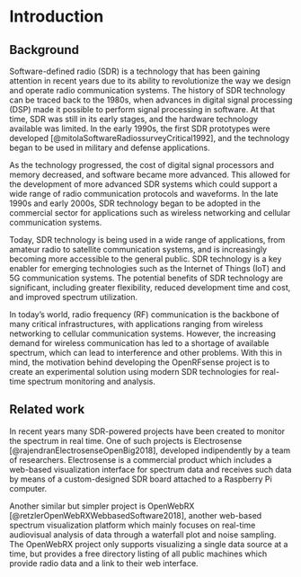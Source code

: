 # Introduction

## Background
<!-- The collection and analysis of data samples from the radio frequency spectrum has always required considerable effort, even with partial automation, due to the inherent complexity and density of such data. Furthermore, complex systems based on analogic circuits were needed to process radio signals. This used to entail large investments in both manpower and capital at any scale, making spectrum analysis infeasible for hobbyists.

It wasn't until 1992 when the architecture of a fully-digital radio transceiver (a radio capable of both transmission and reception) was first presented to the public by Joe Mitola @mitola_software_1992, paving the way for... -->

Software-defined radio (SDR) is a technology that has been gaining attention in recent years due to its ability to revolutionize the way we design and operate radio communication systems. The history of SDR technology can be traced back to the 1980s, when advances in digital signal processing (DSP) made it possible to perform signal processing in software. At that time, SDR was still in its early stages, and the hardware technology available was limited. In the early 1990s, the first SDR prototypes were developed [@mitolaSoftwareRadiossurveyCritical1992], and the technology began to be used in military and defense applications.

As the technology progressed, the cost of digital signal processors and memory decreased, and software became more advanced. This allowed for the development of more advanced SDR systems which could support a wide range of radio communication protocols and waveforms. In the late 1990s and early 2000s, SDR technology began to be adopted in the commercial sector for applications such as wireless networking and cellular communication systems.

Today, SDR technology is being used in a wide range of applications, from amateur radio to satellite communication systems, and is increasingly becoming more accessible to the general public. SDR technology is a key enabler for emerging technologies such as the Internet of Things (IoT) and 5G communication systems. The potential benefits of SDR technology are significant, including greater flexibility, reduced development time and cost, and improved spectrum utilization.

In today's world, radio frequency (RF) communication is the backbone of many critical infrastructures, with applications ranging from wireless networking to cellular communication systems. However, the increasing demand for wireless communication has led to a shortage of available spectrum, which can lead to interference and other problems. With this in mind, the motivation behind developing the OpenRFsense project is to create an experimental solution using modern SDR technologies for real-time spectrum monitoring and analysis.

<!-- Through this project, we hope to demonstrate the potential of SDR technology and the value of open source software in advancing the field of radio communication systems. -->

## Related work
In recent years many SDR-powered projects have been created to monitor the spectrum in real time. One of such projects is Electrosense [@rajendranElectrosenseOpenBig2018], developed indipendently by a team of researchers. Electrosense is a commercial product which includes a web-based visualization interface for spectrum data and receives such data by means of a custom-designed SDR board attached to a Raspberry Pi computer.

Another similar but simpler project is OpenWebRX [@retzlerOpenWebRXWebbasedSoftware2018], another web-based spectrum visualization platform which mainly focuses on real-time audiovisual analysis of data through a waterfall plot and noise sampling. The OpenWebRX project only supports visualizing a single data source at a time, but provides a free directory listing of all public machines which provide radio data and a link to their web interface.
